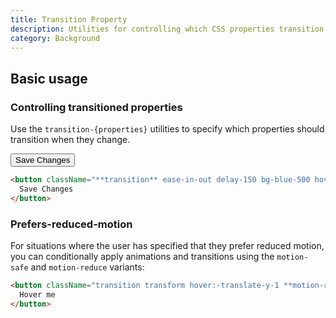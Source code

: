 ```yaml
---
title: Transition Property
description: Utilities for controlling which CSS properties transition.
category: Background
---
```



## Basic usage

### Controlling transitioned properties

Use the `transition-{properties}` utilities to specify which properties should transition when they change.

<Example hint="Hover the button to see the expected behaviour">
  <div className="flex justify-around text-white text-sm font-bold leading-6">
    <button className="px-4 py-2 font-semibold text-sm bg-blue-500 text-white rounded-md shadow-sm hover:-translate-y-1 hover:scale-110 hover:bg-indigo-500 ease-in-out delay-150 duration-300">
      Save Changes
    </button>
  </div>
</Example>

```html
<button className="**transition** ease-in-out delay-150 bg-blue-500 hover:-translate-y-1 hover:scale-110 hover:bg-indigo-500 duration-300 ...">
  Save Changes
</button>
```

### Prefers-reduced-motion

For situations where the user has specified that they prefer reduced motion, you can conditionally apply animations and transitions using the `motion-safe` and `motion-reduce` variants:

```html
<button className="transition transform hover:-translate-y-1 **motion-reduce:transition-none motion-reduce:transform-none** ...">
  Hover me
</button>
```
